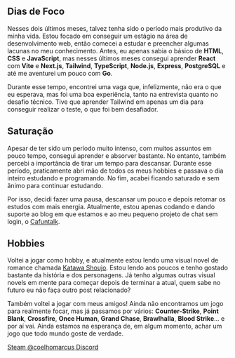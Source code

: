 
## Dias de Foco

Nesses dois últimos meses, talvez tenha sido o período mais produtivo da minha vida. Estou focado em conseguir um estágio na área de desenvolvimento web, então comecei a estudar e preencher algumas lacunas no meu conhecimento. Antes, eu apenas sabia o básico de **HTML**, **CSS** e **JavaScript**, mas nesses últimos meses consegui aprender **React** com **Vite** e **Next.js**, **Tailwind**, **TypeScript**, **Node.js**, **Express**, **PostgreSQL** e até me aventurei um pouco com **Go**.

Durante esse tempo, encontrei uma vaga que, infelizmente, não era o que eu esperava, mas foi uma boa experiência, tanto na entrevista quanto no desafio técnico. Tive que aprender Tailwind em apenas um dia para conseguir realizar o teste, o que foi bem desafiador.

## Saturação

Apesar de ter sido um período muito intenso, com muitos assuntos em pouco tempo, consegui aprender e absorver bastante. No entanto, também percebi a importância de tirar um tempo para descansar. Durante esse período, praticamente abri mão de todos os meus hobbies e passava o dia inteiro estudando e programando. No fim, acabei ficando saturado e sem ânimo para continuar estudando.

Por isso, decidi fazer uma pausa, descansar um pouco e depois retomar os estudos com mais energia. Atualmente, estou apenas codando e dando suporte ao blog em que estamos e ao meu pequeno projeto de chat sem login, o [Cafuntalk](https://cafuntalk.com).

## Hobbies

Voltei a jogar como hobby, e atualmente estou lendo uma visual novel de romance chamada [Katawa Shoujo](https://store.steampowered.com/app/3068300/Katawa_Shoujo/). Estou lendo aos poucos e tenho gostado bastante da história e dos personagens. Já tenho algumas outras visual novels em mente para começar depois de terminar a atual, quem sabe no futuro eu não faça outro post relacionado?

Também voltei a jogar com meus amigos! Ainda não encontramos um jogo para realmente focar, mas já passamos por vários: **Counter-Strike**, **Point Blank**, **Crossfire**, **Once Human**, **Grand Chase**, **Brawlhalla**, **Blood Strike**... e por aí vai. Ainda estamos na esperança de, em algum momento, achar um jogo que todo mundo goste de verdade.

<div className="flex gap-5 *:no-underline">
  <a
    href="https://steamcommunity.com/id/maahlune/"
    rel="noreferrer noopener"
    target="_blank"
    className="inline-flex items-center gap-1 font-medium text-xs text-neutral-400 hover:text-neutral-200 transition-colors"
  >
    <FaSteam className="size-4" />
    <span>Steam</span>
  </a>
  <a
    href="https://github.com/coelhomarcus"
    rel="noreferrer noopener"
    target="_blank"
    className="inline-flex items-center gap-1 font-medium text-xs text-neutral-400 hover:text-neutral-200 transition-colors"
  >
    <FaGithub className="size-4" />
    <span>@coelhomarcus</span>
  </a>
  <a
    href="https://discord.com/invite/YDSGKzaSDe"
    rel="noreferrer noopener"
    target="_blank"
    className="inline-flex items-center gap-1 font-medium text-xs text-neutral-400 hover:text-neutral-200 transition-colors"
  >
    <FaDiscord className="size-4" />
    <span>Discord</span>
  </a>
</div>
